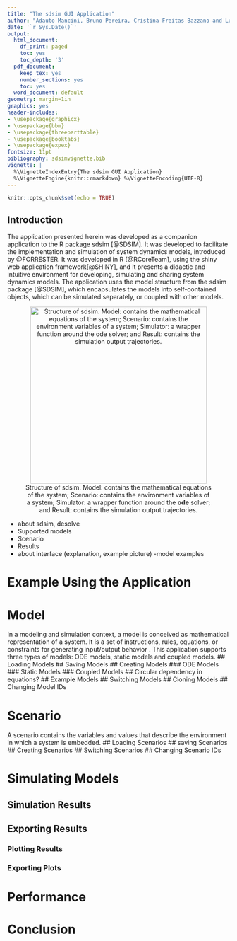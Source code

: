 ```yaml
---
title: "The sdsim GUI Application"
author: "Adauto Mancini, Bruno Pereira, Cristina Freitas Bazzano and Luis Barioni"
date: '`r Sys.Date()`'
output:
  html_document:
    df_print: paged
    toc: yes
    toc_depth: '3'
  pdf_document:
    keep_tex: yes
    number_sections: yes
    toc: yes
  word_document: default
geometry: margin=1in
graphics: yes
header-includes:
- \usepackage{graphicx}
- \usepackage{bbm}
- \usepackage{threeparttable}
- \usepackage{booktabs}
- \usepackage{expex}
fontsize: 11pt
bibliography: sdsimvignette.bib
vignette: |
  %\VignetteIndexEntry{The sdsim GUI Application}                        
  %\VignetteEngine{knitr::rmarkdown} %\VignetteEncoding{UTF-8}
---
```


```r
knitr::opts_chunk$set(echo = TRUE)
```

## Introduction

The application presented herein was developed as a companion application to the R package sdsim [@SDSIM]. It was developed to facilitate the implementation and simulation of system dynamics models, introduced by @FORRESTER. It was developed in R [@RCoreTeam], using the shiny web application framework[@SHINY], and it presents a didactic and intuitive environment for developing, simulating and sharing system dynamics models.
The application uses the model structure from the sdsim package [@SDSIM], which encapsulates the models into self-contained objects, which can be simulated separately, or coupled with other models.

<center>

![Structure of sdsim. Model: contains the mathematical equations of the system; Scenario: contains the environment variables of a system; Simulator: a wrapper function around the **ode** solver; and Result: contains the simulation output trajectories.](./images/sdsimFeatures.png){width=400px}

</center>

- about sdsim, desolve
- Supported models
- Scenario
- Results
- about interface (explanation, example picture)
  -model examples

# Example Using the Application

# Model
In a modeling and simulation context, a model is conceived as mathematical representation of a system. It is a set of instructions, rules, equations, or constraints for generating input/output behavior . This application supports three types of models: ODE models, static models and coupled models.
## Loading Models
## Saving Models
## Creating Models
### ODE Models
### Static Models
### Coupled Models
## Circular dependency in equations?
## Example Models
## Switching Models
## Cloning Models
## Changing Model IDs

# Scenario
A scenario contains the variables and values that describe the environment in which a system is embedded.
## Loading Scenarios
## saving Scenarios
## Creating Scenarios
## Switching Scenarios
## Changing Scenario IDs

# Simulating Models
## Simulation Results
## Exporting Results
### Plotting Results
### Exporting Plots

# Performance

# Conclusion